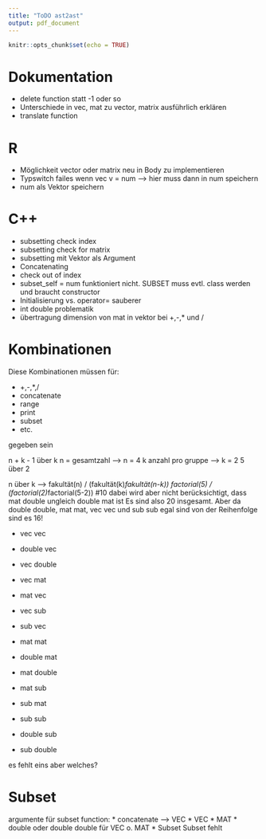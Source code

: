 ```yaml
---
title: "ToDO ast2ast"
output: pdf_document
---
```


```r
knitr::opts_chunk$set(echo = TRUE)
```

# Dokumentation

* delete function statt -1 oder so
* Unterschiede in vec, mat zu vector, matrix ausführlich erklären
* translate function

# R

* Möglichkeit vector oder matrix neu in Body zu implementieren
* Typswitch failes wenn vec v = num --> hier muss dann in num speichern
* num als Vektor speichern




# C++

* subsetting check index
* subsetting check for matrix
* subsetting mit Vektor als Argument
* Concatenating
* check out of index
* subset_self = num funktioniert nicht. SUBSET muss evtl. class werden und braucht constructor
* Initialisierung vs. operator= sauberer
* int double problematik
* übertragung dimension von mat in vektor bei +,-,* und /



# Kombinationen

Diese Kombinationen müssen für:

* +,-,*,/
* concatenate
* range
* print
* subset
* etc.

gegeben sein

n + k - 1 über k
n = gesamtzahl --> n = 4
k anzahl pro gruppe --> k = 2
5 über 2

n über k --> fakultät(n) / (fakultät(k)*fakultät(n-k))
factorial(5) / (factorial(2)*factorial(5-2)) #10
dabei wird aber nicht berücksichtigt, dass mat double ungleich double mat ist
Es sind also 20 insgesamt.
Aber da double double, mat mat, vec vec und sub sub egal sind von der Reihenfolge sind es 16!

* vec vec
* double vec
* vec double
* vec mat
* mat vec
* vec sub
* sub vec

* mat mat
* double mat
* mat double
* mat sub
* sub mat

* sub sub
* double sub
* sub double

es fehlt eins aber welches?



# Subset

argumente für subset function:
* concatenate --> VEC
* VEC
* MAT
* double oder double double für VEC o. MAT
* Subset Subset fehlt





